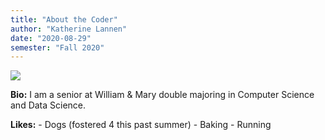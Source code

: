 ```yaml
---
title: "About the Coder"
author: "Katherine Lannen"
date: "2020-08-29"
semester: "Fall 2020"
---
```


![](https://i.pinimg.com/736x/ce/53/c5/ce53c5bcd350ba856e5c53c343376fb2.jpg)

**Bio:**
  I am a senior at William & Mary double majoring in Computer Science and Data Science.

**Likes:**
- Dogs (fostered 4 this past summer)
- Baking
- Running

